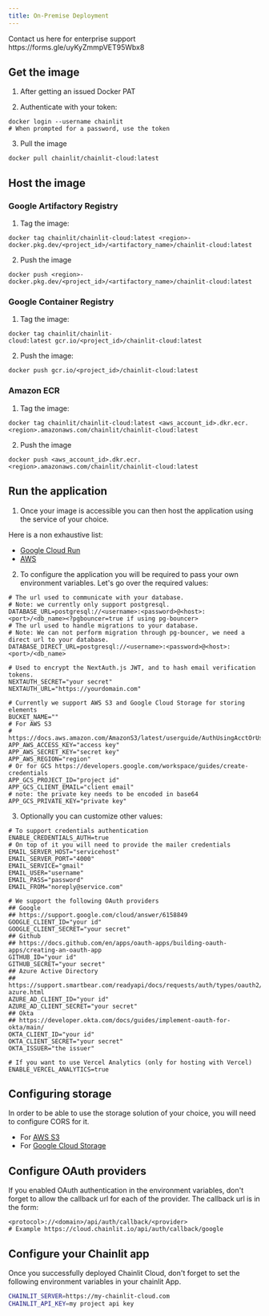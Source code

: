```yaml
---
title: On-Premise Deployment
---
```


<Note>
  Contact us here for enterprise support https://forms.gle/uyKyZmmpVET95Wbx8
</Note>

## Get the image

1. After getting an issued Docker PAT

2. Authenticate with your token:

```shell
docker login --username chainlit
# When prompted for a password, use the token
```

3. Pull the image

```shell
docker pull chainlit/chainlit-cloud:latest
```

## Host the image

### Google Artifactory Registry

1. Tag the image:

```shell
docker tag chainlit/chainlit-cloud:latest <region>-docker.pkg.dev/<project_id>/<artifactory_name>/chainlit-cloud:latest
```

2. Push the image

```shell
docker push <region>-docker.pkg.dev/<project_id>/<artifactory_name>/chainlit-cloud:latest
```

### Google Container Registry

1. Tag the image:

```shell
docker tag chainlit/chainlit-cloud:latest gcr.io/<project_id>/chainlit-cloud:latest
```

2. Push the image:

```shell
docker push gcr.io/<project_id>/chainlit-cloud:latest
```

### Amazon ECR

1. Tag the image:

```shell
docker tag chainlit/chainlit-cloud:latest <aws_account_id>.dkr.ecr.<region>.amazonaws.com/chainlit/chainlit-cloud:latest
```

2. Push the image

```shell
docker push <aws_account_id>.dkr.ecr.<region>.amazonaws.com/chainlit/chainlit-cloud:latest
```

## Run the application

1. Once your image is accessible you can then host the application using the service of your choice.

Here is a non exhaustive list:

- [Google Cloud Run](https://cloud.google.com/run/docs/quickstarts/deploy-container)
- [AWS](https://aws.amazon.com/getting-started/hands-on/deploy-docker-containers/)

2. To configure the application you will be required to pass your own environment variables.
   Let's go over the required values:

```shell
# The url used to communicate with your database.
# Note: we currently only support postgresql.
DATABASE_URL=postgresql://<username>:<password>@<host>:<port>/<db_name><?pgbouncer=true if using pg-bouncer>
# The url used to handle migrations to your database.
# Note: We can not perform migration through pg-bouncer, we need a direct url to your database.
DATABASE_DIRECT_URL=postgresql://<username>:<password>@<host>:<port>/<db_name>

# Used to encrypt the NextAuth.js JWT, and to hash email verification tokens.
NEXTAUTH_SECRET="your secret"
NEXTAUTH_URL="https://yourdomain.com"

# Currently we support AWS S3 and Google Cloud Storage for storing elements
BUCKET_NAME=""
# For AWS S3
# https://docs.aws.amazon.com/AmazonS3/latest/userguide/AuthUsingAcctOrUserCredentials.html
APP_AWS_ACCESS_KEY="access key"
APP_AWS_SECRET_KEY="secret key"
APP_AWS_REGION="region"
# Or for GCS https://developers.google.com/workspace/guides/create-credentials
APP_GCS_PROJECT_ID="project id"
APP_GCS_CLIENT_EMAIL="client email"
# note: the private key needs to be encoded in base64
APP_GCS_PRIVATE_KEY="private key"
```

3. Optionally you can customize other values:

```shell
# To support credentials authentication
ENABLE_CREDENTIALS_AUTH=true
# On top of it you will need to provide the mailer credentials
EMAIL_SERVER_HOST="servicehost"
EMAIL_SERVER_PORT="4000"
EMAIL_SERVICE="gmail"
EMAIL_USER="username"
EMAIL_PASS="password"
EMAIL_FROM="noreply@service.com"

# We support the following OAuth providers
## Google
## https://support.google.com/cloud/answer/6158849
GOOGLE_CLIENT_ID="your id"
GOOGLE_CLIENT_SECRET="your secret"
## Github
## https://docs.github.com/en/apps/oauth-apps/building-oauth-apps/creating-an-oauth-app
GITHUB_ID="your id"
GITHUB_SECRET="your secret"
## Azure Active Directory
## https://support.smartbear.com/readyapi/docs/requests/auth/types/oauth2/tutorial-azure.html
AZURE_AD_CLIENT_ID="your id"
AZURE_AD_CLIENT_SECRET="your secret"
## Okta
## https://developer.okta.com/docs/guides/implement-oauth-for-okta/main/
OKTA_CLIENT_ID="your id"
OKTA_CLIENT_SECRET="your secret"
OKTA_ISSUER="the issuer"

# If you want to use Vercel Analytics (only for hosting with Vercel)
ENABLE_VERCEL_ANALYTICS=true
```

## Configuring storage

In order to be able to use the storage solution of your choice, you will need to configure CORS for it.

- For [AWS S3](https://repost.aws/knowledge-center/s3-configure-cors)
- For [Google Cloud Storage](https://saturncloud.io/blog/how-to-set-up-cors-on-google-cloud-storage/)

## Configure OAuth providers

If you enabled OAuth authentication in the environment variables, don't forget to allow the callback url for each of the provider. The callback url is in the form:

```shell
<protocol>://<domain>/api/auth/callback/<provider>
# Example https://cloud.chainlit.io/api/auth/callback/google
```

## Configure your Chainlit app

Once you successfully deployed Chainlit Cloud, don't forget to set the following environment variables in your chainlit App.

```bash
CHAINLIT_SERVER=https://my-chainlit-cloud.com
CHAINLIT_API_KEY=my project api key
```
